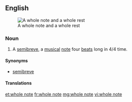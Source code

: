 ==English==
{{wikipedia}}
[[Image:Whole note and rest.svg|thumb|right|A whole note and a whole rest]]

===Noun===
{{en-noun}}

# {{label|en|music}} A [[semibreve]], a [[musical]] [[note]] four [[beat]]s long in 4/4 time.

====Synonyms====
* {{qualifier|UK}} [[semibreve]]

====Translations====
{{trans-see|semibreve}}

[[et:whole note]]
[[fr:whole note]]
[[mg:whole note]]
[[vi:whole note]]